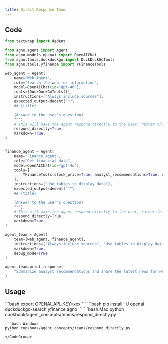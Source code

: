 ```yaml
---
title: Direct Response Team
---
```


## Code

```python
from textwrap import dedent

from agno.agent import Agent
from agno.models.openai import OpenAIChat
from agno.tools.duckduckgo import DuckDuckGoTools
from agno.tools.yfinance import YFinanceTools

web_agent = Agent(
    name="Web Agent",
    role="Search the web for information",
    model=OpenAIChat(id="gpt-4o"),
    tools=[DuckDuckGoTools()],
    instructions=["Always include sources"],
    expected_output=dedent("""\
    ## {title}

    {Answer to the user's question}
    """),
    # This will make the agent respond directly to the user, rather than through the team leader.
    respond_directly=True,
    markdown=True,
)


finance_agent = Agent(
    name="Finance Agent",
    role="Get financial data",
    model=OpenAIChat(id="gpt-4o"),
    tools=[
        YFinanceTools(stock_price=True, analyst_recommendations=True, company_info=True)
    ],
    instructions=["Use tables to display data"],
    expected_output=dedent("""\
    ## {title}

    {Answer to the user's question}
    """),
    # This will make the agent respond directly to the user, rather than through the team leader.
    respond_directly=True,
    markdown=True,
)

agent_team = Agent(
    team=[web_agent, finance_agent],
    instructions=["Always include sources", "Use tables to display data"],
    markdown=True,
    debug_mode=True
)

agent_team.print_response(
    "Summarize analyst recommendations and share the latest news for NVDA", stream=True
)
```

## Usage

<Steps>
  <Snippet file="create-venv-step.mdx" />

  <Step title="Set your API key">
    ```bash
    export OPENAI_API_KEY=xxx
    ```
  </Step>

  <Step title="Install libraries">
    ```bash
    pip install -U openai duckduckgo-search yfinance agno
    ```
  </Step>

  <Step title="Run Agent">
    <CodeGroup>
    ```bash Mac
    python cookbook/agent_concepts/teams/respond_directly.py
    ```

    ```bash Windows
    python cookbook/agent_concepts/teams/respond_directly.py
    ```
    </CodeGroup>
  </Step>
</Steps>